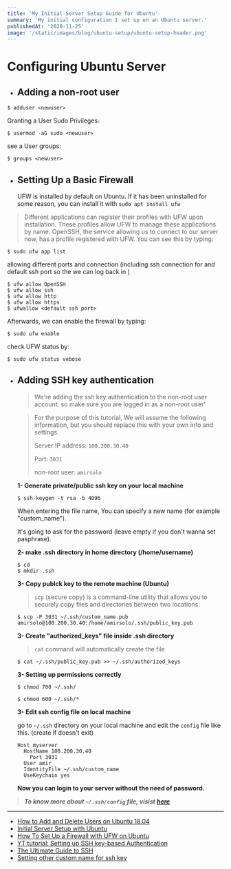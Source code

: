 ```yaml
---
title: 'My Initial Server Setup Guide for Ubuntu'
summary: 'My initial configuration I set up on an Ubuntu server.'
publishedAt: '2020-11-25'
image: '/static/images/blog/ubuntu-setup/ubuntu-setup-header.png'
---
```


# Configuring Ubuntu Server

- ## Adding a non-root user

```shell
$ adduser <newuser>
```

Granting a User Sudo Privileges:

```shell
$ usermod -aG sudo <newuser>
```

see a User groups:

```shell
$ groups <newuser>
```

- ## Setting Up a Basic Firewall

  UFW is installed by default on Ubuntu. If it has been uninstalled for some reason, you can install it with `sudo apt install ufw`

> Different applications can register their profiles with UFW upon installation. These profiles allow UFW to manage these applications by name. OpenSSH, the service allowing us to connect to our server now, has a profile registered with UFW. You can see this by typing:

```shell
$ sudo ufw app list
```

allowing different ports and connection (including ssh connection for and default ssh port so the we can log back in )

```shell
$ ufw allow OpenSSH
$ ufw allow ssh
$ ufw allow http
$ ufw allow https
$ ufwallow <default ssh port>
```

Afterwards, we can enable the firewall by typing:

```shell
$ sudo ufw enable
```

check UFW status by:

```shell
$ sudo ufw status vebose
```

- ## Adding SSH key authentication

  > We're adding the ssh key authentication to the non-root user account. so make sure you are logged in as a non-root user'

  > For the purpose of this tutorial, We will assume the following information, but you should replace this with your own info and settings.
  >
  > Server IP address: `100.200.30.40`
  >
  > Port: `3031`
  >
  > non-root user: `amirsolo`

  **1- Generate private/public ssh key on your local machine**

  ```shell
  $ ssh-keygen -t rsa -b 4096
  ```

  When entering the file name, You can specify a new name (for example "custom_name").

  It's going to ask for the password (leave empty if you don't wanna set pasphrase).

  **2- make .ssh directory in home directory (/home/username)**

  ```shell
  $ cd
  $ mkdir .ssh
  ```

  **3- Copy publck key to the remote machine (Ubuntu)**

  > `scp` (secure copy) is a command-line utility that allows you to securely copy files and directories between two locations.

  ```shell
  $ scp -P 3031 ~/.ssh/custom_name.pub amirsolo@100.200.30.40:/home/amirsolo/.ssh/public_key.pub
  ```

  **3- Create "authorized_keys" file inside .ssh directory**

  > `cat` command will automatically create the file

  ```shell
  $ cat ~/.ssh/public_key.pub >> ~/.ssh/authorized_keys
  ```

  **3- Setting up permissions correctly**

  ```shell
  $ chmod 700 ~/.ssh/
  ```

  ```shell
  $ chmod 600 ~/.ssh/*
  ```

  **3- Edit ssh config file on local machine**

  go to `~/.ssh` directory on your local machine and edit the `config` file like this. (create if doesn't exit)

  ```plaintext
  Host myserver
  	HostName 100.200.30.40
      Port 3031
  	User amir
  	IdentityFile ~/.ssh/custom_name
  	UseKeychain yes
  ```

  **Now you can login to your server without the need of password.**

> **_To know more about `~/.ssh/config` file, visist [here](https://askubuntu.com/questions/30788/does-ssh-key-need-to-be-named-id-rsa/30792#30792)_**

---

- [How to Add and Delete Users on Ubuntu 18.04](https://www.digitalocean.com/community/tutorials/how-to-add-and-delete-users-on-ubuntu-18-04)
- [Initial Server Setup with Ubuntu](https://www.digitalocean.com/community/tutorials/initial-server-setup-with-ubuntu-18-04)
- [How To Set Up a Firewall with UFW on Ubuntu](https://www.digitalocean.com/community/tutorials/how-to-set-up-a-firewall-with-ufw-on-ubuntu-18-04)
- [YT tutorial: Setting up SSH key-based Authentication](https://www.youtube.com/watch?v=vpk_1gldOAE)
- [The Ultimate Guide to SSH](https://www.freecodecamp.org/news/the-ultimate-guide-to-ssh-setting-up-ssh-keys/)
- [Setting other custom name for ssh key](https://askubuntu.com/questions/30788/does-ssh-key-need-to-be-named-id-rsa)
